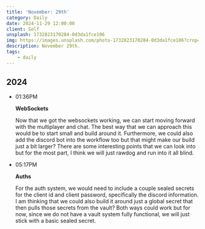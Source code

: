 ```yaml
---
title: 'November: 29th'
category: Daily
date: 2024-11-29 12:00:00
client: Self
unsplash: 1732823170284-0d3da1fce106
img: https://images.unsplash.com/photo-1732823170284-0d3da1fce106?crop=entropy&cs=srgb&fm=jpg&ixid=MnwzNjM5Nzd8MHwxfHJhbmRvbXx8fHx8fHx8fDE2ODE3NDg2ODY&ixlib=rb-4.0.3&q=85
description: November 29th.
tags:
    - daily
---
```



## 2024

-   01:36PM

    **WebSockets**

    Now that we got the websockets working, we can start moving forward with the multiplayer and chat.
    The best way that we can approach this would be to start small and build around it.
    Furthermore, we could also add the discord bot into the workflow too but that might make our build just a bit larger?
    There are some interesting points that we can look into but for the most part, I think we will just rawdog and run into it all blind.

-   05:17PM

    **Auths**

    For the auth system, we would need to include a couple sealed secrets for the client id and client password, specifically the discord information.
    I am thinking that we could also build it around just a global secret that then pulls those secrets from the vault?
    Both ways could work but for now, since we do not have a vault system fully functional, we will just stick with a basic sealed secret.

<Adsense />